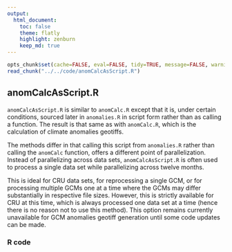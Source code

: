 ```yaml
---
output:
  html_document:
    toc: false
    theme: flatly
    highlight: zenburn
    keep_md: true
---
```


```r
opts_chunk$set(cache=FALSE, eval=FALSE, tidy=TRUE, message=FALSE, warning=FALSE)
read_chunk("../../code/anomCalcAsScript.R")
```

##
##
## anomCalcAsScript.R

`anomCalcAsScript.R` is similar to `anomCalc.R` except that it is, under certain conditions, sourced later in `anomalies.R` in script form rather than as calling a function.
The result is that same as with `anomCalc.R`, which is the calculation of climate anomalies geotiffs.

The methods differ in that calling this script from `anomalies.R` rather than calling the `anomCalc` function, offers a different point of parallelization.
Instead of parallelizing across data sets, `anomCalcAsScript.R` is often used to process a single data set while parallelizing across twelve months.

This is ideal for CRU data sets, for reprocessing a single GCM, or for processing multiple GCMs one at a time where the GCMs may differ substantially in respective file sizes.
However, this is strictly available for CRU at this time, which is always processed one data set at a time (hence there is no reason not to use this method).
This option remains currently unavailable for GCM anomalies geotiff generation until some code updates can be made.

### R code

```r
```
